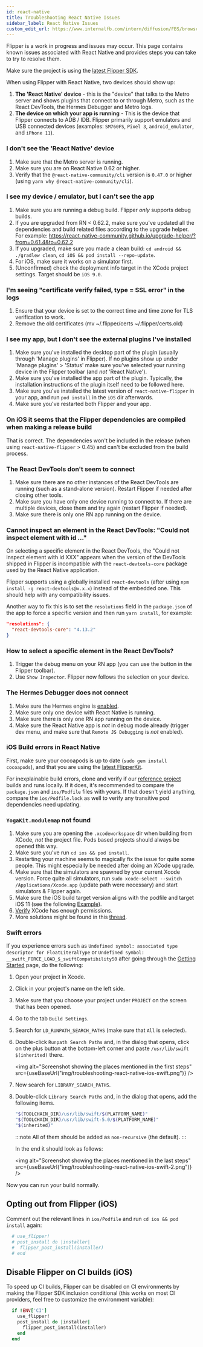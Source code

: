 ```yaml
---
id: react-native
title: Troubleshooting React Native Issues
sidebar_label: React Native Issues
custom_edit_url: https://www.internalfb.com/intern/diffusion/FBS/browsefile/master/xplat/sonar/docs/react-native.mdx
---
```



Flipper is a work in progress and issues may occur. This page contains known issues associated with React Native and provides steps you can take to try to resolve them.

Make sure the project is using the [latest Flipper SDK](getting-started/react-native.mdx#using-the-latest-flipper-sdk).

When using Flipper with React Native, two devices should show up:

1. **The 'React Native' device** - this is the "device" that talks to the Metro server and shows plugins that connect to or through Metro, such as the React DevTools, the Hermes Debugger and Metro logs.
2. **The device on which your app is running** - This is the device that Flipper connects to ADB / IDB. Flipper primarily support emulators and USB connected devices (examples: `SM760FS`, `Pixel 3`, `android_emulator`, and `iPhone 11`).

<InternalReactNative />

<OssOnly>

### I don't see the 'React Native' device

1. Make sure that the Metro server is running.
2. Make sure you are on React Native 0.62 or higher.
3. Verify that the `@react-native-community/cli` version is `0.47.0` or higher (using `yarn why @react-native-community/cli`).

### I see my device / emulator, but I can't see the app

1. Make sure you are running a debug build. Flipper *only* supports debug builds.
2. If you are upgraded from RN < 0.62.2, make sure you've updated all the dependencies and build related files according to the upgrade helper. For example: <https://react-native-community.github.io/upgrade-helper/?from=0.61.4&to=0.62.2>
3. If you upgraded, make sure you made a clean build: `cd android && ./gradlew clean`, `cd iOS && pod install --repo-update`.
4. For iOS, make sure it works on a simulator first.
5. (Unconfirmed) check the deployment info target in the XCode project settings. Target should be `iOS 9.0`.

### I'm seeing "certificate verify failed, type = SSL error" in the logs

1. Ensure that your device is set to the correct time and time zone for TLS verification to work.
2. Remove the old certificates (mv ~/.flipper/certs ~/.flipper/certs.old)                            

### I see my app, but I don't see the external plugins I've installed

1. Make sure you've installed the desktop part of the plugin (usually through 'Manage plugins' in Flipper). If no plugins show up under 'Manage plugins' > 'Status' make sure you've selected your running device in the Flipper toolbar (and *not* 'React Native').
2. Make sure you've installed the app part of the plugin. Typically, the installation instructions of the plugin itself need to be followed here.
3. Make sure you've installed the latest version of `react-native-flipper` in your app, and run `pod install` in the `iOS` dir afterwards.
4. Make sure you've restarted both Flipper and your app.

### On iOS it seems that the Flipper dependencies are compiled when making a release build

That is correct. The dependencies won't be included in the release (when using `react-native-flipper` > 0.45) and can't be excluded from the build process.

### The React DevTools don't seem to connect

1. Make sure there are no other instances of the React DevTools are running (such as a stand-alone version). Restart Flipper if needed after closing other tools.
2. Make sure you have only one device running to connect to. If there are multiple devices, close them and try again (restart Flipper if needed).
3. Make sure there is only one RN app running on the device.

### Cannot inspect an element in the React DevTools: "Could not inspect element with id ..."

On selecting a specific element in the React DevTools, the "Could not inspect element with id XXX" appears when the version of the DevTools shipped in Flipper is incompatible with the `react-devtools-core` package used by the React Native application.

Flipper supports using a globally installed `react-devtools` (after using `npm install -g react-devtools@x.x.x`) instead of the embedded one. This should help with any compatibility issues.

Another way to fix this is to set the `resolutions` field in the `package.json` of the app to force a specific version and then run `yarn install`, for example:

```json
"resolutions": {
  "react-devtools-core": "4.13.2"
}
```

### How to select a specific element in the React DevTools?

1. Trigger the debug menu on your RN app (you can use the button in the Flipper toolbar).
2. Use `Show Inspector`. Flipper now follows the selection on your device.

### The Hermes Debugger does not connect

1. Make sure the Hermes engine is [enabled](https://reactnative.dev/docs/hermes).
2. Make sure only one device with React Native is running.
3. Make sure there is only one RN app running on the device.
4. Make sure the React Native app is *not* in debug mode already (trigger dev menu, and make sure that `Remote JS Debugging` is *not* enabled).

### iOS Build errors in React Native

First, make sure your cocoapods is up to date (`sudo gem install cocoapods`), and that you are using the [latest FlipperKit](../react-native.mdx#using-the-latest-flipper-sdk).

For inexplainable build errors, clone and verify if our [reference project](https://github.com/facebook/flipper/tree/main/react-native/ReactNativeFlipperExample) builds and runs locally. If it does, it's recommended to compare the `package.json` and `ios/Podfile` files with yours. If that doesn't yield anything, compare the `ios/Podfile.lock` as well to verify any transitive pod dependencies need updating.

### `YogaKit.modulemap` not found

1. Make sure you are opening the `.xcodeworkspace` dir when building from XCode, *not* the project file. Pods based projects should always be opened this way.
2. Make sure you've run `cd ios && pod install`.
3. Restarting your machine seems to magically fix the issue for quite some people. This might especially be needed after doing an XCode upgrade.
4. Make sure that the simulators are spawned by your current Xcode version. Force quite all simulators, run `sudo xcode-select --switch /Applications/Xcode.app` (update path were necessary) and start simulators & Flipper again.
5. Make sure the iOS build target version aligns with the podfile and target iOS 11 (see the following [Example](https://github.com/facebook/react-native/issues/28503#issuecomment-696026013)).
6. [Verify](https://github.com/facebook/react-native/issues/28503#issuecomment-621662670) XCode has enough permissions.
7. More solutions might be found in this [thread](https://github.com/facebook/react-native/issues/28503).

### Swift errors

If you experience errors such as `Undefined symbol: associated type descriptor for FloatLiteralType` or `Undefined symbol: __swift_FORCE_LOAD_$_swiftCompatibility50` after going through the [Getting Started](../index.mdx) page, do the following:

1. Open your project in Xcode.
2. Click in your project's name on the left side.
3. Make sure that you choose your project under `PROJECT` on the screen that has been opened.
4. Go to the tab `Build Settings`.
5. Search for `LD_RUNPATH_SEARCH_PATHS` (make sure that `All` is selected).
6. Double-click `Runpath Search Paths` and, in the dialog that opens, click on the plus button at the bottom-left corner and paste `/usr/lib/swift $(inherited)` there.

   <img alt="Screenshot showing the places mentioned in the first steps" src={useBaseUrl("img/troubleshooting-react-native-ios-swift.png")} />

7. Now search for `LIBRARY_SEARCH_PATHS`.
8. Double-click `Library Search Paths` and, in the dialog that opens, add the following items.

   ```bash
   "$(TOOLCHAIN_DIR)/usr/lib/swift/$(PLATFORM_NAME)"
   "$(TOOLCHAIN_DIR)/usr/lib/swift-5.0/$(PLATFORM_NAME)"
   "$(inherited)"
   ```

   :::note
   All of them should be added as `non-recursive` (the default).
   :::

   In the end it should look as follows:

   <img alt="Screenshot showing the places mentioned in the last steps" src={useBaseUrl("img/troubleshooting-react-native-ios-swift-2.png")} />

Now you can run your build normally.

## Opting out from Flipper (iOS)

Comment out the relevant lines in `ios/Podfile` and run `cd ios && pod install` again:

```ruby
  # use_flipper!
  # post_install do |installer|
  #  flipper_post_install(installer)
  # end
```

## Disable Flipper on CI builds (iOS)

To speed up CI builds, Flipper can be disabled on CI environments by making the Flipper SDK inclusion conditional (this works on most CI providers, feel free to customize the environment variable):

```ruby
  if !ENV['CI']
    use_flipper!
    post_install do |installer|
      flipper_post_install(installer)
    end
  end
```

</OssOnly>

